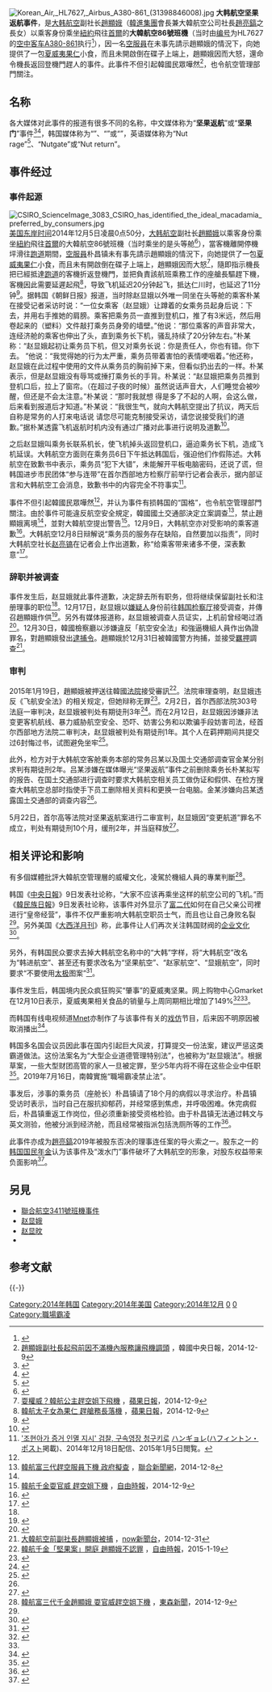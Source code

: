 [[File:Korean_Air,_HL7627,_Airbus_A380-861_(31398846008).jpg|thumb]]
'''大韩航空坚果返航事件'''，是[[大韩航空|大韩航空]]副社长[[趙顯娥|趙顯娥]]（[[韓進集團|韓進集團]]會長兼大韓航空公司社長[[趙亮鎬|趙亮鎬]]之長女）以乘客身份乘坐[[肯尼迪国际机场|紐約]]飛往[[仁川国际机场|首爾]]的'''大韓航空86號班機'''（当时由[[航空器註冊編號|编号]]为HL7627的[[空中客车A380|空中客车A380-861]]执行<ref>{{Cite web |url=http://zh-tw.flightaware.com/live/flight/HL7627/history/20141205/0550Z/KJFK/RKSI |title=HL-7627 ✈ 05-Dec-2014  ✈ KJFK - RKSI / ICN ✈ FlightAware |access-date=2015-02-15 |archive-date=2021-01-20 |archive-url=https://web.archive.org/web/20210120000638/https://zh-tw.flightaware.com/live/flight/HL7627/history/20141205/0550Z/KJFK/RKSI |dead-url=no }}</ref>），因一名[[空服員|空服員]]在未事先請示趙顯娥的情況下，向她提供了一包[[夏威夷果仁|夏威夷果仁]]小食，而且未開啟倒在碟子上端上，趙顯娥因而大怒，還命令機長返回登機門趕人的事件。此事件不但引起韓國民眾嘩然<ref name="中央日报">[http://chinese.joins.com/big5/article.do?method=detail&art_id=128521 趙顯娥副社長起飛前因不滿機內服務讓飛機調頭] {{Wayback|url=http://chinese.joins.com/big5/article.do?method=detail&art_id=128521 |date=20180423232514 }}，韓國中央日報，2014-12-9</ref>，也令航空管理部門關注。

==名称==
各大媒体对此事件的报道有很多不同的名称，中文媒体称为“'''坚果返航'''”或“'''坚果门'''”事件<ref>{{cite news|url=http://www.guancha.cn/society/2015_01_06_305488.shtml|title=外媒热炒“坚果返航”事件 法国搬上课堂日本全民皆知|publisher=观察者网|date=2015-01-06|accessdate=2015-01-10|archive-date=2018-07-29|archive-url=https://web.archive.org/web/20180729013158/https://www.guancha.cn/society/2015_01_06_305488.shtml|dead-url=no}}</ref><ref>{{cite news|url=http://bjcb.morningpost.com.cn/html/2015-01/09/content_328586.htm|title=“坚果门”女主角被控四宗罪 可能面临长达15年的监禁|publisher=[[北京晨报|北京晨报]]|date=2015-01-09|accessdate=2015-01-10|archive-url=https://web.archive.org/web/20150120150422/http://bjcb.morningpost.com.cn/html/2015-01/09/content_328586.htm|archive-date=2015-01-20|dead-url=yes}}</ref>，韩国媒体称为“{{lang|ko|땅콩 회항}}”、“{{lang|ko|땅콩 리턴}}”或“{{lang|ko|땅콩 유턴}}”，英语媒体称为“Nut rage”<ref>{{cite news |url=http://www.bbc.com/news/world-asia-30595519 |title='Nut rage': Prosecutors seek arrest for Korean Air executive |work=英国广播公司 |date= |accessdate= |archive-date=2017-08-09 |archive-url=https://web.archive.org/web/20170809132632/http://www.bbc.com/news/world-asia-30595519 |dead-url=no }}</ref>、“Nutgate”或“Nut return”。

==事件经过==
===事件起源===
[[File:CSIRO_ScienceImage_3083_CSIRO_has_identified_the_ideal_macadamia_preferred_by_consumers.jpg|thumb]]
[[美国东岸时间|美国东岸时间]]2014年12月5日凌晨0点50分，[[大韩航空|大韩航空]]副社长[[趙顯娥|趙顯娥]]以乘客身份乘坐[[肯尼迪国际机场|紐約]]飛往[[仁川国际机场|首爾]]的大韓航空86號班機（当时乘坐的是头等舱<ref>{{cite news|url=http://news.ifeng.com/a/20150213/43168789_0.shtml|title=大韩航空富二代获刑一年|work=凤凰网|date=2015年2月13日|accessdate=2015年2月14日|quote=身为大韩航空分管客舱服务副总裁的赵显娥搭乘自家公司的客机头等舱，从美国纽约肯尼迪国际机场前往韩国。|archive-date=2019年6月9日|archive-url=https://web.archive.org/web/20190609071918/http://news.ifeng.com/a/20150213/43168789_0.shtml|dead-url=no}}</ref>），當客機離開停機坪滑往[[跑道|跑道]]期間，[[空服員|空服員]]朴昌镇未有事先請示趙顯娥的情況下，向她提供了一包[[夏威夷果仁|夏威夷果仁]]小食，而且未有開啟倒在碟子上端上，趙顯娥因而大怒<ref>[http://www.appledaily.com.tw/realtimenews/article/new/20141209/520809/%E8%80%8D%E6%AC%8A%E5%A8%81%EF%BC%9F%E3%80%80%E9%9F%93%E8%88%AA%E5%85%AC%E4%B8%BB%E8%B6%95%E7%A9%BA%E5%A7%90%E4%B8%8B%E9%A3%9B%E6%A9%9F 耍權威？韓航公主趕空姐下飛機] {{Wayback|url=http://www.appledaily.com.tw/realtimenews/article/new/20141209/520809/%E8%80%8D%E6%AC%8A%E5%A8%81%EF%BC%9F%E3%80%80%E9%9F%93%E8%88%AA%E5%85%AC%E4%B8%BB%E8%B6%95%E7%A9%BA%E5%A7%90%E4%B8%8B%E9%A3%9B%E6%A9%9F |date=20170530111152 }}，[[蘋果日報_(台灣)|蘋果日報]]，2014-12-9</ref>，隨即指示機長把已經抵達[[跑道|跑道]]的客機折返登機門，並把負責該航班乘務工作的座艙長驅趕下機，客機因此需要延遲起飛<ref>[http://hk.apple.nextmedia.com/international/art/20141209/18962694 韓航太子女為果仁 趕艙務長落機] {{Wayback|url=http://hk.apple.nextmedia.com/international/art/20141209/18962694 |date=20150727041047 }}，[[蘋果日報_(台灣)|蘋果日報]]，2014-12-9</ref>，导致飞机延迟20分钟起飞，抵达仁川时，也延迟了11分钟<ref>{{Cite web |url=http://japanese.yonhapnews.co.kr/society/2014/12/08/0800000000AJP20141208000800882.HTML |title=大韓航空副社長が乗務員に激怒　滑走路の機体引き返させる |access-date=2015-02-15 |archive-date=2018-04-25 |archive-url=https://web.archive.org/web/20180425183938/http://japanese.yonhapnews.co.kr/society/2014/12/08/0800000000AJP20141208000800882.HTML |dead-url=no }}</ref>。据韩国《朝鲜日报》报道，当时除赵显娥以外唯一同坐在头等舱的乘客朴某在接受记者采访时说：“一位女乘客（赵显娥）让蹲着的女乘务员起身后说：下去，并用右手推她的肩膀。乘客把乘务员一直推到登机口，推了有3米远，然后用卷起来的（塑料）文件敲打乘务员身旁的墙壁。”他说：“那位乘客的声音非常大，连经济舱的乘客也伸出了头，直到乘务长下机，骚乱持续了20分钟左右。”朴某称：“赵显娥起初让乘务员下机，但又对乘务长说：你是责任人，你也有错。你下去。 ”他说：“我觉得她的行为太严重，乘务员带着害怕的表情哽咽着。”他还称，赵显娥在此过程中使用的文件从乘务员的胸前掉下来，但看似扔出去的一样。朴某表示，但是赵显娥没有辱骂或捶打乘务长的手背。朴某说：“赵显娥把乘务员推到登机口后，拉上了窗帘。（在超过子夜的时候）虽然说话声音大，人们睡觉会被吵醒，但还是不会太注意。”朴某说：“那时我就想 得是多了不起的人啊，会这么做，后来看到报道后才知道。”朴某说：“我很生气，就向大韩航空提出了抗议，两天后自称是常务的人打来电话说 请您尽可能克制接受采访，请您说接受我们的道歉。”据朴某透露飞机返航时机内没有通过广播对此事进行说明及道歉<ref name=paper>{{cite news |title=大韩航空会长千金或因“坚果返航”事件被判三年 |newspaper=澎湃新闻网(上海) |date=2015-02-03 |url=http://news.163.com/15/0203/12/AHHEAE0H00014SEH.html |author=袁达 |access-date=2018-04-25 |archive-url=https://web.archive.org/web/20180425183404/http://news.163.com/15/0203/12/AHHEAE0H00014SEH.html |archive-date=2018-04-25 |dead-url=yes }}</ref>。

之后赵显娥叫乘务长联系机长，使飞机掉头返回登机口，逼迫乘务长下机，造成飞机延误。大韩航空方面则在乘务员6日下午抵达韩国后，强迫他们作假陈述。大韩航空在致歉书中表示，乘务员“犯下大错”，未能解开平板电脑密码，还说了谎，但韩国进步市民团体“参与连带”在首尔西部地方检察厅前举行记者会表示，据内部证言和大韩航空工会消息，致歉书中的内容完全不符事实<ref>[http://www.huffingtonpost.kr/2014/12/18/story_n_6343774.html '조현아가 증거 인멸 지시' 검찰, 구속영장 청구키로] {{Wayback|url=http://www.huffingtonpost.kr/2014/12/18/story_n_6343774.html |date=20180623005355 }} [[ハンギョレ|ハンギョレ]]([[ハフィントン・ポスト|ハフィントン・ポスト]]掲載)、2014年12月18日配信、2015年1月5日閲覧。</ref>。

事件不但引起韓國民眾嘩然<ref name="中央日报"/>，并认为事件有损韩国的“国格”，也令航空管理部門關注。由於事件可能違反航空安全規定，韓國國土交通部決定立案調查<ref>[http://udn.com/NEWS/BREAKINGNEWS/BREAKINGNEWS5/9117632.shtml 韓航富三代趕空服員下機 政府擬查] {{Wayback|url=http://udn.com/NEWS/BREAKINGNEWS/BREAKINGNEWS5/9117632.shtml |date=20141209082533 }}，[[聯合新聞網|聯合新聞網]]，2014-12-8</ref>，禁止趙顯娥离境<ref name="和讯"/>，並對大韓航空提出警告<ref>[http://news.ltn.com.tw/news/world/paper/837449 韓航千金耍官威 趕空姐下機] {{Wayback|url=http://news.ltn.com.tw/news/world/paper/837449 |date=20190616105227 }}，[[自由時報|自由時報]]，2014-12-9</ref>。12月9日，大韩航空亦对受影响的乘客道歉<ref name="kh1">{{cite news | url=http://bizn.khan.co.kr/khan_art_view.html?artid=201412101529131&code=920100&med=khan | title=조현아 대한항공 부사장 ‘땅콩리턴‘ 논란, 출발에서 현재까지 | newspaper=KyungHyang | language=ko | date=10 December 2014 | accessdate=19 December 2014}}</ref>。大韩航空12月8日辩解说“乘务员的服务存在缺陷，自然要加以指责”，同时大韩航空社长[[赵亮镐|赵亮镐]]在记者会上作出道歉，称“给乘客带来诸多不便，深表歉意”<ref name="辞职">{{cite news|url=http://world.huanqiu.com/exclusive/2014-12/5233974.html|title=大韩航空“霸道千金”让飞机重飞惹众怒 已辞职|publisher=[[环球网|环球网]]|date=2014-12-10|accessdate=2015年2月14日|archive-date=2019-06-05|archive-url=https://web.archive.org/web/20190605042652/http://world.huanqiu.com/exclusive/2014-12/5233974.html|dead-url=no}}</ref>。

===辞职并被调查===
事件发生后，赵显娥就此事件道歉，决定辞去所有职务，但将继续保留副社长和注册理事的职位<ref name="辞职"/>。12月17日，赵显娥以[[嫌疑人|嫌疑人]]身份前往[[韩国检察厅|韩国检察厅]]接受调查，并傳召趙顯娥作供<ref>{{cite news|url=http://news.21cn.com/caiji/roll1/a/2014/1218/11/28749833.shtml|title=赵显娥接受检方调查 承认部分暴力行为|publisher=21CN|date=2014-12-18|accessdate=2015年2月14日}}{{Dead link|date=2018年9月 |bot=InternetArchiveBot |fix-attempted=yes }}</ref>。另外有媒体报道称，赵显娥被调查人员证实，上机前曾经喝过酒<ref>{{cite news|url=http://www.channel8news.sg/mobile8/world/20141215-wld-kal-prob/1530836.html|title=大韩航空公司社长女儿赵显娥被调查人员证实上机前曾喝酒|publisher=[[新传媒8频道|新传媒8频道]]新闻|date=2014-12-15|accessdate=2015年2月14日|deadurl=yes|archiveurl=https://web.archive.org/web/20150215105415/http://www.channel8news.sg/mobile8/world/20141215-wld-kal-prob/1530836.html|archivedate=2015年2月15日}}</ref>。12月30日，韓國檢察廳以涉嫌違反「航空安全法」和強逼機組人員作出偽證罪名，對趙顯娥發出[[逮捕令|逮捕令]]。趙顯娥於12月31日被韓國警方拘捕，並接受[[羈押|羈押]]調查<ref>[http://news.now.com/home/international/player?newsId=121889 大韓航空前副社長趙顯娥被捕] {{Wayback|url=http://news.now.com/home/international/player?newsId=121889 |date=20190630011219 }}，[[now新聞台|now新聞台]]，2014-12-31</ref>。

===审判===
2015年1月19日，趙顯娥被押送往韓國[[法院|法院]]接受審訊<ref>[http://news.ltn.com.tw/news/world/breakingnews/1210003 韓航千金「堅果案」開庭 趙顯娥不認罪] {{Wayback|url=http://news.ltn.com.tw/news/world/breakingnews/1210003 |date=20190619162303 }}，[[自由時報|自由時報]]，2015-1-19</ref>。法院审理查明，赵显娥违反《飞航安全法》的相关规定，但她辩称无罪<ref>{{cite news|url=http://www.epochtimes.com/gb/15/1/19/n4346272.htm|title=坚果风波遭押 韩航千金首次出庭不认罪|publisher=大纪元时报|date=2015-01-19|accessdate=2015年2月14日|archive-date=2019-06-10|archive-url=https://web.archive.org/web/20190610142936/http://www.epochtimes.com/gb/15/1/19/n4346272.htm|dead-url=no}}</ref>。2月2日，首尔西部法院303号法庭一审判决，赵显娥被判处有期徒刑3年<ref>{{cite news|url=http://news.163.com/15/0204/02/AHIUGOJM00014Q4P.html|title=韩国“坚果返航”案 女主角赵显娥被判刑3年|publisher=[[网易|网易]]|date=2015-02-04|accessdate=2015-02-06|archive-url=https://web.archive.org/web/20150207035838/http://news.163.com/15/0204/02/AHIUGOJM00014Q4P.html|archive-date=2015-02-07|dead-url=yes}}</ref>。而在2月12日，赵显娥因涉嫌非法变更客机航线、暴力威胁航空安全、恐吓、妨害公务和以欺骗手段妨害司法，经首尔西部地方法院二审判决，赵显娥被判处有期徒刑1年。其个人在羁押期间共提交过6封悔过书，试图避免坐牢<ref>{{cite news|url=http://news.sina.com.cn/o/2015-02-13/023931515462.shtml|title=大韩航空“富二代”因“坚果门”获刑一年|publisher=新浪|date=2015年2月13日|accessdate=2015年2月13日|archive-date=2019年6月8日|archive-url=https://web.archive.org/web/20190608203855/http://news.sina.com.cn/o/2015-02-13/023931515462.shtml|dead-url=no}}</ref>。

此外，检方对于大韩航空客舱乘务本部的常务吕某以及国土交通部调查官金某分别求判有期徒刑2年。吕某涉嫌在媒体曝光“坚果返航”事件之前删除乘务长朴某拟写的报告、在国土交通部进行调查时要求大韩航空相关员工做伪证和假供、在检方搜查大韩航空总部时指使手下员工删除相关资料和更换一台电脑。金某涉嫌向吕某透露国土交通部的调查内容<ref name=paper/>。

5月22日，首尔高等法院对坚果返航案进行二审宣判，赵显娥因“变更航道”罪名不成立，判处有期徒刑10个月，缓刑2年，并当庭释放<ref>{{cite news|url=http://news.ifeng.com/a/20150523/43819223_0.shtml|title=“坚果返航”二审 赵显娥被判缓刑|publisher=新闻晨报|date=2015年5月23日|accessdate=2015年5月23日|archive-date=2016年8月11日|archive-url=https://web.archive.org/web/20160811160120/http://news.ifeng.com/a/20150523/43819223_0.shtml|dead-url=no}}</ref>。

==相关评论和影响==
有多個媒體批評大韓航空管理層的威權文化，凌駕於機組人員的專業判斷<ref>[http://www.ettoday.net/news/20141209/436501.htm 韓航富三代千金趙顯娥 耍官威趕空姐下機] {{Wayback|url=http://www.ettoday.net/news/20141209/436501.htm |date=20190613225812 }}，[[東森新聞|東森新聞]]，2014-12-9</ref>。

韩国《[[中央日报_(韓國)|中央日報]]》9日发表社论称，“大家不应该再乘坐这样的航空公司的飞机。”而《[[韓民族日報|韓民族日報]]》9日发表社论称，该事件对外显示了[[富二代|富二代]]如何在自己父亲公司裡进行“皇帝经营”，事件不仅严重影响大韩航空职员士气，而且也让自己身败名裂<ref name="辞职"/>。另外美国《[[大西洋月刊|大西洋月刊]]》称，此事件让人们再次关注韩国财阀的[[企业文化|企业文化]]<ref name="和讯">{{cite news|url=http://news.hexun.com/2014-12-18/171553169.html|title=“坚果返航”揭开韩国家族企业文化的阴暗面|publisher=和讯|date=2014-12-18|accessdate=2015年2月13日|archive-date=2019-06-05|archive-url=https://web.archive.org/web/20190605042651/http://news.hexun.com/2014-12-18/171553169.html|dead-url=no}}</ref>。

另外，有韩国民众要求去掉大韩航空名称中的“大韩”字样，将“大韩航空”改名为“韩进航空”、甚至还有要求改名为“坚果航空”、“赵家航空”、“显娥航空”，同时要求“不要使用[[太极|太极]]图案”<ref>{{cite news|url=http://news.163.com/14/1223/11/AE56BMUC00014Q4P.html|title=韩国民众要求 大韩航空改名|publisher=网易|date=2014-12-23|accessdate=2015年2月13日|archive-url=https://web.archive.org/web/20150215104054/http://news.163.com/14/1223/11/AE56BMUC00014Q4P.html|archive-date=2015年2月15日|dead-url=yes}}</ref>。

事件发生后，韩国境内民众疯狂购买“肇事”的夏威夷坚果。网上购物中心Gmarket在12月10日表示，夏威夷果相关食品的销量与上周同期相比增加了149%<ref>{{cite news |title=大韓航空騒動、マカダミアナッツ販売が急増 韓国 |newspaper=华尔街日报 |date=2014-12-11 |url=http://jp.wsj.com/articles/SB12736366776942794087804580330143670724212 |accessdate=2014-12-19 |author=JEYUP S. KWAAK |archive-date=2019-06-21 |archive-url=https://web.archive.org/web/20190621213106/https://jp.wsj.com/articles/SB12736366776942794087804580330143670724212 |dead-url=no }}</ref><ref name="和讯"/>。

而韩国有线电视频道[[Mnet|Mnet]]亦制作了与该事件有关的[[戏仿|戏仿]]节目，后来因不明原因被取消播出<ref>{{cite news|title=ナッツ・リターン事件のパロディ、放送されず…ドラマ「七転び八起き、ク・ヘラ」側“圧力なかった”と反論|url=http://news.kstyle.com/article.ksn?articleNo=2013843|accessdate=11 February 2015|work=Kstyle|date=10 February 2015|archive-date=2015-02-10|archive-url=https://web.archive.org/web/20150210212035/http://news.kstyle.com/article.ksn?articleNo=2013843|dead-url=no}}</ref>。

韩国多名国会议员因此事在国内引起巨大风波，打算提交一份法案，建议严惩这类霸道做法。这份法案名为“大型企业道德管理特别法”，也被称为“赵显娥法”。根据草案，一些大型财团高管的家人一旦被定罪，至少5年内将不得在这些企业中任职<ref>{{cite news |title=韩国受“坚果返航”事件影响 拟推“赵显娥法” |newspaper=[[广州日报|广州日报]] |date=2015-02-17 |url=http://world.huanqiu.com/hot/2015-02/5713873.html |author=石中玉 |accessdate=2018-04-25 |archive-date=2019-06-06 |archive-url=https://web.archive.org/web/20190606160600/http://world.huanqiu.com/hot/2015-02/5713873.html |dead-url=no }}</ref>。2019年7月16日，南韓實施“職場霸凌禁止法”。

事发后，涉事的乘务员（座舱长）朴昌镇请了18个月的病假以寻求治疗。朴昌镇受访时表示，当时自己在服抗抑郁药，并经常感到焦虑，并呼吸困难。休完病假后，朴昌镇重返工作岗位，但必须重新接受资格检验。由于朴昌镇无法通过韩文与英文测验，他被分派到经济舱，而且经常被指派包括洗厕所等的工作<ref>{{cite news|title=有钱真好！韩航公主冬奥当贵宾 座舱长去扫厕所|newspaper=中时电子报|date=2018-02-08|url=http://www.chinatimes.com/cn/realtimenews/20180208002845-260408|author=|accessdate=2018-04-25|archive-date=2019-06-28|archive-url=https://web.archive.org/web/20190628105203/https://www.chinatimes.com/cn/realtimenews/20180208002845-260408|dead-url=no}}</ref>。

此事件亦成为[[趙亮鎬|趙亮鎬]]2019年被股东否决的理事连任案的导火索之一。股东之一的[[韩国国民年金|韩国国民年金]]认为该事件及“泼水门”事件破坏了大韩航空的形象，对股东权益带来负面影响<ref>{{cite news|title=赵亮镐丧失大韩航空经营权|url=http://world.kbs.co.kr/service/contents_view.htm?lang=c&board_seq=360613|publisher=KBS World|date=2019-03-28|accessdate=2019-04-09|archive-date=2019-06-07|archive-url=https://web.archive.org/web/20190607065926/http://world.kbs.co.kr/service/contents_view.htm?lang=c&board_seq=360613}}</ref>。

==另見==
*[[聯合航空3411號班機事件|聯合航空3411號班機事件]]
*[[赵显娥|赵显娥]]
*[[赵显旼|赵显旼]]
*{{link-ko|赵重勋家族争议|한진그룹 총수 일가 논란}}

== 参考文献 ==
{{Reflist|2}}

{{-}}
{{韩进集团}}
{{大韩航空}}
{{Authority control}}

[[Category:2014年韩国|Category:2014年韩国]]
[[Category:2014年美国|Category:2014年美国]]
[[Category:2014年12月|Category:2014年12月]]
[[Category:大韩航空公司航空事故|0]]
[[Category:韩国丑闻|0]]
[[Category:職場霸凌|Category:職場霸凌]]